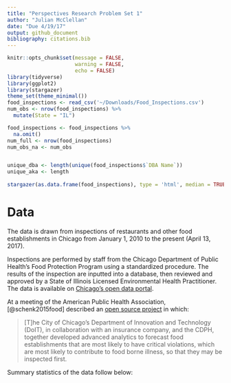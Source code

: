 ```yaml
---
title: "Perspectives Research Problem Set 1"
author: "Julian McClellan"
date: "Due 4/19/17"
output: github_document
bibliography: citations.bib
---
```


```r
knitr::opts_chunk$set(message = FALSE,
                      warning = FALSE,
                      echo = FALSE)
library(tidyverse)
library(ggplot2)
library(stargazer)
theme_set(theme_minimal())
food_inspections <- read_csv('~/Downloads/Food_Inspections.csv')
num_obs <- nrow(food_inspections) %>%
  mutate(State = "IL")

food_inspections <- food_inspections %>% 
  na.omit()
num_full <- nrow(food_inspections)
num_obs_na <- num_obs


unique_dba <- length(unique(food_inspections$`DBA Name`))
unique_aka <- length
  
stargazer(as.data.frame(food_inspections), type = 'html', median = TRUE, mean.sd = FALSE)
```

# Data

The data is drawn from inspections of restaurants and other food establishments in Chicago from January 1, 2010 to the present
(April 13, 2017).

Inspections are performed by staff from the Chicago Department of Public Health’s Food Protection Program using a standardized
procedure. The results of the inspection are inputted into a database, then reviewed and approved by a State of Illinois Licensed
Environmental Health Practitioner. The data is available on [Chicago's open data portal](https://data.cityofchicago.org/Health-Human-Services/Food-Inspections/4ijn-s7e5/data).

At a meeting of the American Public Health Association, [@schenk2015food] described an [open source project](https://github.com/Chicago/food-inspections-evaluation) in which:

> [T]he City of Chicago’s Department of Innovation and Technology (DoIT), in collaboration with an insurance company, and the CDPH, together developed advanced analytics to forecast 
> food establishments that are most likely to have critical violations, which are most likely to contribute to food borne 
> illness, so that they may be inspected first.

Summary statistics of the data follow below:

```r
```